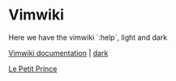 = Vimwiki =

Here we have the vimwiki `:help`, light and dark

[[local:vimwiki.txt.breve.htm|Vimwiki documentation]] |
[[local:vimwiki.txt.dark.htm|dark]]

[[Le Petit Prince]]
